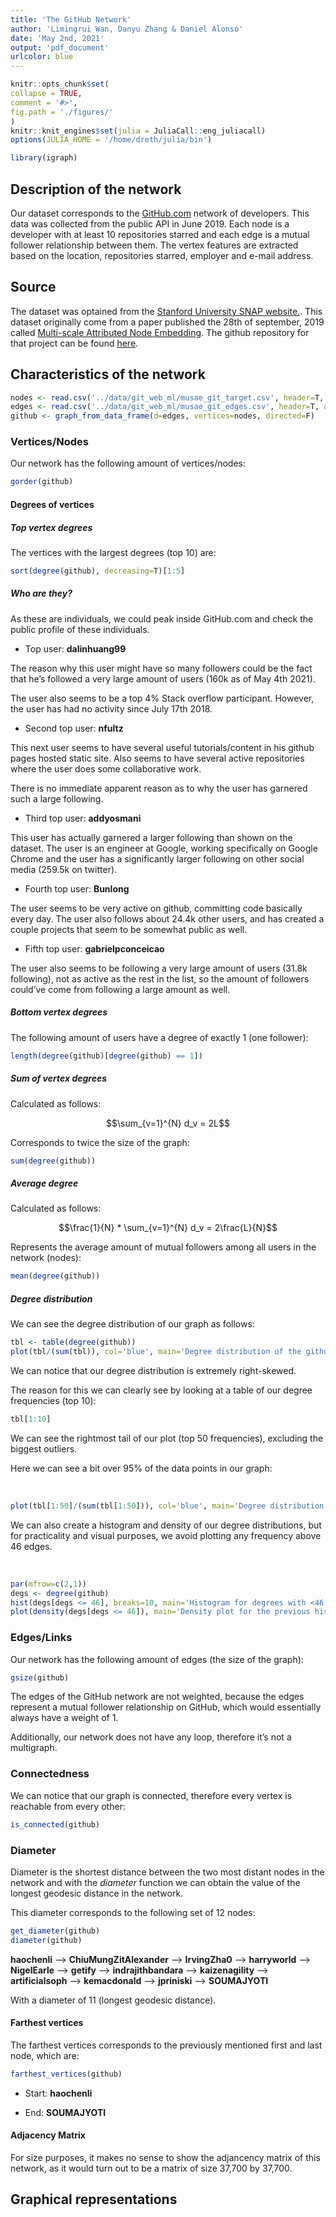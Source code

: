 ```yaml
---
title: 'The GitHub Network'
author: 'Limingrui Wan, Danyu Zhang & Daniel Alonso'
date: 'May 2nd, 2021'
output: 'pdf_document'
urlcolor: blue
---
```


```r
knitr::opts_chunk$set(
collapse = TRUE,
comment = '#>',
fig.path = './figures/'
)
knitr::knit_engines$set(julia = JuliaCall::eng_juliacall)
options(JULIA_HOME = '/home/dreth/julia/bin')
```

```r
library(igraph)
```

## Description of the network

Our dataset corresponds to the [GitHub.com](https://github.com) network of developers. This data was collected from the public API in June 2019. Each node is a developer with at least 10 repositories starred and each edge is a mutual follower relationship between them. The vertex features are extracted based on the location, repositories starred, employer and e-mail address.

## Source

The dataset was optained from the [Stanford University SNAP website.](http://snap.stanford.edu/data/github-social.html). This dataset originally come from a paper published the 28th of september, 2019 called [Multi-scale Attributed Node Embedding](https://arxiv.org/abs/1909.13021). The github repository for that project can be found [here](https://github.com/benedekrozemberczki/MUSAE).

## Characteristics of the network

```r
nodes <- read.csv('../data/git_web_ml/musae_git_target.csv', header=T, as.is=T)
edges <- read.csv('../data/git_web_ml/musae_git_edges.csv', header=T, as.is=T)
github <- graph_from_data_frame(d=edges, vertices=nodes, directed=F)
```

### Vertices/Nodes

Our network has the following amount of vertices/nodes:

\small

```r
gorder(github)
```

\normalsize

#### Degrees of vertices

##### Top vertex degrees 

The vertices with the largest degrees (top 10) are:

\small

```r
sort(degree(github), decreasing=T)[1:5]
```

\normalsize

\newpage

##### Who are they?

As these are individuals, we could peak inside GitHub.com and check the public profile of these individuals.

- Top user: **dalinhuang99**

The reason why this user might have so many followers could be the fact that he's followed a very large amount of users (160k as of May 4th 2021).

The user also seems to be a top 4% Stack overflow participant. However, the user has had no activity since July 17th 2018.

- Second top user: **nfultz**

This next user seems to have several useful tutorials/content in his github pages hosted static site. Also seems to have several active repositories where the user does some collaborative work.

There is no immediate apparent reason as to why the user has garnered such a large following.

- Third top user: **addyosmani**

This user has actually garnered a larger following than shown on the dataset. The user is an engineer at Google, working specifically on Google Chrome and the user has a significantly larger following on other social media (259.5k on twitter).

- Fourth top user: **Bunlong**

The user seems to be very active on github, committing code basically every day. The user also follows about 24.4k other users, and has created a couple projects that seem to be somewhat public as well.

- Fifth top user: **gabrielpconceicao**

The user also seems to be following a very large amount of users (31.8k following), not as active as the rest in the list, so the amount of followers could've come from following a large amount as well.

\newpage

##### Bottom vertex degrees

The following amount of users have a degree of exactly 1 (one follower):

```r
length(degree(github)[degree(github) == 1])
```

##### Sum of vertex degrees 

Calculated as follows:

$$\sum_{v=1}^{N} d_v = 2L$$ 

Corresponds to twice the size of the graph:

```r
sum(degree(github))
```

##### Average degree

Calculated as follows:

$$\frac{1}{N} * \sum_{v=1}^{N} d_v = 2\frac{L}{N}$$

Represents the average amount of mutual followers among all users in the network (nodes):

```r
mean(degree(github))
```

##### Degree distribution

We can see the degree distribution of our graph as follows:

```r
tbl <- table(degree(github))
plot(tbl/(sum(tbl)), col='blue', main='Degree distribution of the github network', xlab='Degree', ylab='Frequency', type='h')
```

We can notice that our degree distribution is extremely right-skewed.

The reason for this we can clearly see by looking at a table of our degree frequencies (top 10):

\small

```r
tbl[1:10]
```

\newpage

We can see the rightmost tail of our plot (top 50 frequencies), excluding the biggest outliers.

Here we can see a bit over 95% of the data points in our graph:

&nbsp;

```r
plot(tbl[1:50]/(sum(tbl[1:50])), col='blue', main='Degree distribution of the github network (excluding outliers)', xlab='Degree', ylab='Frequency', type='h')
```

\newpage

We can also create a histogram and density of our degree distributions, but for practicality and visual purposes, we avoid plotting any frequency above 46 edges.

&nbsp;

```r
par(mfrow=c(2,1))
degs <- degree(github)
hist(degs[degs <= 46], breaks=10, main='Histogram for degrees with <46 edges (95% of the data)')
plot(density(degs[degs <= 46]), main='Density plot for the previous histogram')
```

\newpage

### Edges/Links

Our network has the following amount of edges (the size of the graph):

\small

```r
gsize(github)
```

\normalsize

The edges of the GitHub network are not weighted, because the edges represent a mutual follower relationship on GitHub, which would essentially always have a weight of 1. 

Additionally, our network does not have any loop, therefore it's not a multigraph. 

### Connectedness

We can notice that our graph is connected, therefore every vertex is reachable from every other:

```r
is_connected(github)
```

### Diameter

Diameter is the shortest distance between the two most distant nodes in the network and with the *diameter* function we can obtain the value of the longest geodesic distance in the network.

This diameter corresponds to the following set of 12 nodes:

```r
get_diameter(github)
diameter(github)
```

**haochenli** --> **ChiuMungZitAlexander** --> **IrvingZha0** --> **harryworld** --> **NigelEarle** --> **getify** --> **indrajithbandara** --> **kaizenagility** --> **artificialsoph** --> **kemacdonald** --> **jpriniski** --> **SOUMAJYOTI**

With a diameter of 11 (longest geodesic distance).

#### Farthest vertices

The farthest vertices corresponds to the previously mentioned first and last node, which are:

```r
farthest_vertices(github)
```

- Start: **haochenli**

- End:  **SOUMAJYOTI**

#### Adjacency Matrix

For size purposes, it makes no sense to show the adjancency matrix of this network, as it would turn out to be a matrix of size 37,700 by 37,700.

\newpage

## Graphical representations